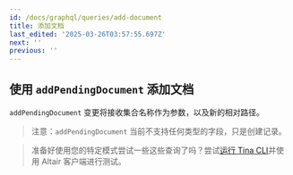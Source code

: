 ```yaml
---
id: /docs/graphql/queries/add-document
title: 添加文档
last_edited: '2025-03-26T03:57:55.697Z'
next: ''
previous: ''
---
```


## 使用 `addPendingDocument` 添加文档

`addPendingDocument` 变更将接收集合名称作为参数，以及新的相对路径。

> 注意：`addPendingDocument` 当前不支持任何类型的字段，只是创建记录。

<GraphQLCodeBlock
  query="mutation#{
  ##addPendingDocument(collection:#&#x22;post&#x22;,#relativePath:#&#x22;pedro.json&#x22;)#{
  ####__typename
  ##}
  }"
  response="{
  ##&#x22;data&#x22;:#{
  ####&#x22;addPendingDocument&#x22;:#{
  ######&#x22;__typename&#x22;:#&#x22;Post&#x22;
  ####}
  ##}
  }"
/>

> 准备好使用您的特定模式尝试一些这些查询了吗？尝试[运行 Tina CLI](/docs/graphql/cli/)并使用 Altair 客户端进行测试。